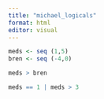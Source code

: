 ```yaml
---
title: "michael_logicals"
format: html
editor: visual
---
```


```r
meds <- seq (1,5)
bren <- seq (-4,0)

meds > bren

meds == 1 | meds > 3
```
